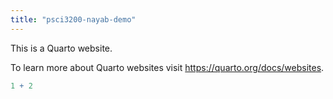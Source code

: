 ```yaml
---
title: "psci3200-nayab-demo"
---
```


This is a Quarto website.

To learn more about Quarto websites visit <https://quarto.org/docs/websites>.

```r
1 + 2
```
